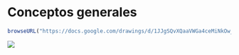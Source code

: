 # Conceptos generales

```r
browseURL("https://docs.google.com/drawings/d/1JJgSQvXQaaVWGa4ceMiNkOw_4sfrRr1X4GGDz5K6TOI/edit?usp=sharing")
```

![](https://docs.google.com/drawings/d/e/2PACX-1vQ5PnkHgJjzgLM5YLuXSYtpPvKr5G-bZ1ZTMokF6Bx8VP2NjUePBLazp1fFti2Gb120YkRFA9mI5RuS/pub?w=960&h=720)
